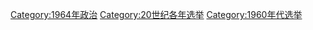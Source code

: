 {{Cat topic in year| topic=选举| year=1964}}
{{Commonscat|Elections in 1964}}

[[Category:1964年政治|Category:1964年政治]]
[[Category:20世纪各年选举|Category:20世纪各年选举]]
[[Category:1960年代选举|Category:1960年代选举]]